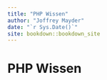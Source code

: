 ```yaml
--- 
title: "PHP Wissen"
author: "Joffrey Mayder"
date: "`r Sys.Date()`"
site: bookdown::bookdown_site
---
```


# PHP Wissen
